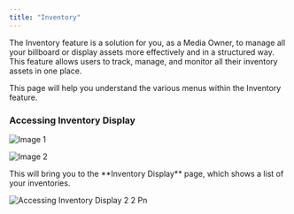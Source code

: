 ```yaml
---
title: "Inventory"
---
```


The Inventory feature is a solution for you, as a Media Owner, to manage all your billboard or display assets more effectively and in a structured way. This feature allows users to track, manage, and monitor all their inventory assets in one place.

This page will help you understand the various menus within the Inventory feature.

### Accessing Inventory Display

![Image 1](/images/AccessingInventoryDisplay-1.png)

<p class="text-sm"></p>


![Image 2](/images/AccessingInventoryDisplay-2.png)

<p class="text-sm"> This will bring you to the **Inventory Display** page, which shows a list of your inventories. </p>

![Accessing Inventory Display 2 2 Pn](/images/AccessingInventoryDisplay-2.2.png)